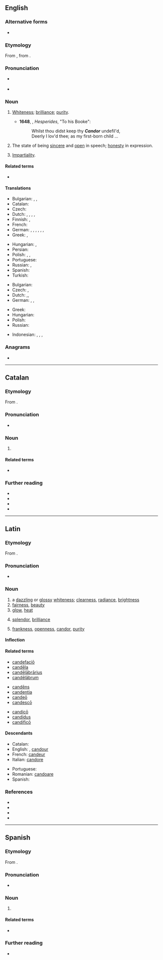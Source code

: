 ==English==
{{was wotd|2008|March|12}}

===Alternative forms===
* {{l|en|candour}} {{qualifier|British and Canadian}}

===Etymology===
From {{bor|en|la|candor||brightness, whiteness}}, from {{m|la|candeō||I shine}}.

===Pronunciation===
* {{a|UK}} {{IPA|/ˈkæn.də(ɹ)/|lang=en}}
* {{a|US}} {{IPA|/ˈkæn.dɚ/|lang=en}}

===Noun===
{{en-noun|-|s}} {{tcx|American spelling|lang=en}}

# {{lb|en|obsolete}} [[whiteness|Whiteness]]; [[brilliance]]; [[purity]]. {{defdate|c. 1500–?}}
#* '''1648''', {{w|Robert Herrick (poet)|Robert Herrick}}, ''Hesperides'', "To his Booke":
#*: Whilst thou didst keep thy '''''Candor''''' undefil'd,
#*: Deerly I lov'd thee; as my first-born child ...
# The state of being [[sincere]] and [[open]] in speech; [[honesty]] in expression. {{defdate|from c. 1600}}
#: {{syn|en|frankness|honesty|sincerity|parrhesia}}
#: {{ant|en|deception|fraud|lie}}
# [[impartiality|Impartiality]].
#: {{syn|en|equity|fairness}}

====Related terms====
* {{l|en|candid}}

====Translations====
{{trans-top|sincere and open in speech, honesty in expression}}
* Bulgarian: {{t+|bg|искреност|f}}, {{t+|bg|честност|f}}, {{t+|bg|откровеност|f}}
* Catalan: {{t|ca|candor|m|f}}
* Czech: {{t|cs|upřímnost|f}}
* Dutch: {{t+|nl|openheid}}, {{t+|nl|openhartigheid}}, {{t+|nl|eerlijkheid}}, {{t+|nl|oprechtheid}}, {{t|nl|onbevangenheid}}
* Finnish: {{t+|fi|vilpittömyys}}, {{t+|fi|suoruus}}
* French: {{t+|fr|candeur|f}}
* German: {{t+|de|Aufrichtigkeit|f}}, {{t+|de|Freimut|m}}, {{t+|de|Redlichkeit|f}}, {{t+|de|Ehrlichkeit|f}}, {{t+|de|Offenheit|f}}, {{t+|de|Freimütigkeit|f}}, {{t|de|Offenherzigkeit|f}}
* Greek: {{t+|el|ειλικρίνεια|f|sc=Grek}}, {{t+|el|ευθύτητα|f|sc=Grek}}
{{trans-mid}}
* Hungarian: {{t+|hu|nyíltság}}, {{t+|hu|őszinteség}}
* Persian: {{t+|fa|خلوص|tr=xolus|sc=fa-Arab}}
* Polish: {{t+|pl|szczerość|f}}, {{t+|pl|otwartość|f}}, {{t+|pl|uczciwość|f}}
* Portuguese: {{t+|pt|franqueza|f}}
* Russian: {{t+|ru|прямота́|f}}, {{t+|ru|че́стность|f}}
* Spanish: {{t|es|candor|m}}
* Turkish: {{t+|tr|içtenlik}}
{{trans-bottom}}

{{trans-top|impartiality}}
* Bulgarian: {{t|bg|безпристрастност|f}}
* Czech: {{t|cs|nestrannost|f}}, {{t|cs|bezpředsudkovost|f}}
* Dutch: {{t+|nl|openheid}},{{t+|nl|onpartijdigheid}},
* German: {{t+|de|Offenheit|f}}, {{t|de|Unparteilichkeit|f}}, {{t+|de|Neutralität|f}}
{{trans-mid}}
* Greek: {{t+|el|αμεροληψία|f|sc=Grek}}
* Hungarian: {{t+|hu|elfogulatlanság}}
* Polish: {{t+|pl|bezstronność|f}}
* Russian: {{t+|ru|беспристрастность|f}}
{{trans-bottom}}

{{checktrans-top}}
* Indonesian: {{t+check|id|terus terang}}, {{t+check|id|jujur}}, {{t+check|id|tulus}}, {{t-check|id|tulus hati}}
{{trans-mid}}
{{trans-bottom}}

===Anagrams===
* {{anagrams|en|Cardon|Conard|Condra|Conrad|Dacron|ancrod|dacron}}

----

==Catalan==

===Etymology===
From {{der|ca|la|candor}}.

===Pronunciation===
* {{ca-IPA|ó}}

===Noun===
{{ca-noun|m-f}}

# {{l|en|candor}}

====Related terms====
* {{l|ca|càndid}}

===Further reading===
* {{R:IEC2}}
* {{R:GDLC}}
* {{R:DNV}}
* {{R:DCVB}}

----

==Latin==

===Etymology===
From {{m|la|candeō||shine, glitter; glow}}.

===Pronunciation===
* {{la-IPA|candor}}

===Noun===
{{la-noun|candor|candōris|m|third}}

# a [[dazzling]] or [[glossy]] [[whiteness]]; [[clearness]], [[radiance]], [[brightness]]
# [[fairness]], [[beauty]]
# [[glow]], [[heat]]
# {{lb|la|of speech}} [[splendor]], [[brilliance]]
# {{lb|la|of mind or character}} [[frankness]], [[openness]], [[candor#English|candor]], [[purity]]

====Inflection====
{{la-decl-3rd|candor}}

====Related terms====
{{top3}}
* [[candefacio|candefaciō]]
* [[candela|candēla]]
* [[candelabrarius|candēlābrārius]]
* [[candelabrum#Latin|candēlābrum]]
{{mid3}}
* [[candens|candēns]]
* [[candentia]]
* [[candeo|candeō]]
* [[candesco|candescō]]
{{mid3}}
* [[candico|candicō]]
* [[candidus]]
* [[candifico|candificō]]
{{bottom}}

====Descendants====
{{top2}}
* Catalan: {{l|ca|candor}}
* English: {{l|en|candor}}, [[candour]]
* French: [[candeur]]
* Italian: [[candore]]
{{mid2}}
* Portuguese: {{l|pt|candor}}
* Romanian: [[candoare]]
* Spanish: {{l|es|candor}}
{{bottom}}

===References===
* {{R:L&S}}
* {{R:Elementary Lewis}}
* {{R:du Cange}}
* {{R:Gaffiot}}

----

==Spanish==

===Etymology===
From {{der|es|la|candor}}.

===Pronunciation===
* {{es-IPA}}

===Noun===
{{es-noun|m|candores}}

# {{l|en|candor}}

====Related terms====
* {{l|es|cándido}}

===Further reading===
* {{R:DRAE}}